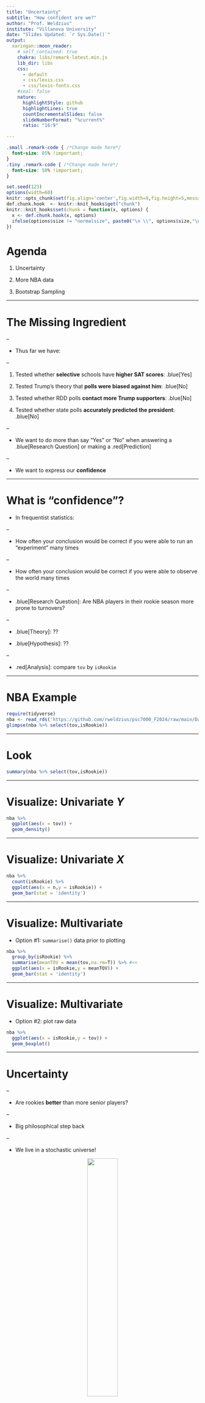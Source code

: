 ```yaml
---
title: "Uncertainty"
subtitle: "How confident are we?"
author: "Prof. Weldzius"
institute: "Villanova University"
date: "Slides Updated: `r Sys.Date()`"
output:
  xaringan::moon_reader:
    # self_contained: true
    chakra: libs/remark-latest.min.js
    lib_dir: libs
    css:
      - default
      - css/lexis.css
      - css/lexis-fonts.css
    #seal: false
    nature:
      highlightStyle: github
      highlightLines: true
      countIncrementalSlides: false
      slideNumberFormat: "%current%"
      ratio: "16:9"

---
```


```css
.small .remark-code { /*Change made here*/
  font-size: 85% !important;
}
.tiny .remark-code { /*Change made here*/
  font-size: 50% !important;
}
```

```r
set.seed(123)
options(width=60)
knitr::opts_chunk$set(fig.align='center',fig.width=9,fig.height=5,message=F,warning=F)
def.chunk.hook  <- knitr::knit_hooks$get("chunk")
knitr::knit_hooks$set(chunk = function(x, options) {
  x <- def.chunk.hook(x, options)
  ifelse(options$size != "normalsize", paste0("\n \\", options$size,"\n\n", x, "\n\n \\normalsize"), x)
})
```

# Agenda

1. Uncertainty

2. More NBA data

3. Bootstrap Sampling

---

# The Missing Ingredient

--

- Thus far we have:

--

  1. Tested whether **selective** schools have **higher SAT scores**: .blue[Yes]
  
  2. Tested Trump's theory that **polls were biased against him**: .blue[No]
  
  3. Tested whether RDD polls **contact more Trump supporters**: .blue[No]
  
  4. Tested whether state polls **accurately predicted the president**: .blue[No]
  
--

- We want to do more than say "Yes" or "No" when answering a .blue[Research Question] or making a .red[Prediction]

--

- We want to express our **confidence**

---

# What is "confidence"?

- In frequentist statistics:

--

  - How often your conclusion would be correct if you were able to run an "experiment" many times

--

  - How often your conclusion would be correct if you were able to observe the world many times
  
--

- .blue[Research Question]: Are NBA players in their rookie season more prone to turnovers?

--

  - .blue[Theory]: ??
  
  - .blue[Hypothesis]: ??
  
--

- .red[Analysis]: compare `tov` by `isRookie`
  
---

# NBA Example

```r
require(tidyverse)
nba <- read_rds('https://github.com/rweldzius/psc7000_F2024/raw/main/Data/nba_players_2018.Rds')
glimpse(nba %>% select(tov,isRookie))
```

---

# Look

```r
summary(nba %>% select(tov,isRookie))
```

---

# Visualize: Univariate $Y$

```r
nba %>%
  ggplot(aes(x = tov)) + 
  geom_density()
```

---

# Visualize: Univariate $X$

```r
nba %>%
  count(isRookie) %>%
  ggplot(aes(x = n,y = isRookie)) + 
  geom_bar(stat = 'identity')
```

---

# Visualize: Multivariate

- Option #1: `summarise()` data prior to plotting

```r
nba %>%
  group_by(isRookie) %>% 
  summarise(meanTOV = mean(tov,na.rm=T)) %>% #<<
  ggplot(aes(x = isRookie,y = meanTOV)) + 
  geom_bar(stat = 'identity')
```

---

# Visualize: Multivariate

- Option #2: plot raw data

```r
nba %>%
  ggplot(aes(x = isRookie,y = tov)) + 
  geom_boxplot()
```
---

# Uncertainty

--

- Are rookies **better** than more senior players?

--

- Big philosophical step back

--

  - We live in a stochastic universe!
  
<center><img src="http://marcosagarcia.com/project/stochastic/featured.jpg" width=40%></center>

---

# Uncertainty

- Are rookies **better** than more senior players?

--

- Populations versus samples
  
--

  - Intro stats: uncertainty due to **sample**
  
---

# Uncertainty

- Big philosophical step back

  - We live in a stochastic universe!
  
- What does **better** mean?

--

  - .blue[Theory]: An innate quality in greater abundance
  
--

  - .blue[Prediction]: If we had to bet on who turns over the ball less, who do we choose?
  
--

- How **confident** would we be with this bet?

---

# Uncertainty

- If the universe is inherently stochastic, we are inherently uncertain

--

  - We THINK rookies are more careful passers, but not 100% certain
  
--

- How to measure this?

--

  - Run 100 experimental seasons
  
--

  - Record turnovers for rookies and non-rookies for each season
  
--

  - Calculate how many times rookies turned the ball over less than non-rookies
  
--

- 90 seasons out of 100 &rarr; 90% confident / certainty

--

- 100 seasons out of 100 &rarr; 100%?

--

- **FUNDAMENTAL STOCHASTIC NATURE OF REALITY (FSNoR)**

---

# Uncertainty

--

- Running 100 experimental seasons is impossible

--

  1. We are not Adam Silver
  2. Even if we were Adam Silver, 100 seasons = a century of basketball!
  
--

<center><img src="figs/obiwan.gif" width = 50%></center>


---

# Uncertainty

- Running 100 experimental seasons is impossible

  1. We are not Adam Silver
  2. Even if we were Adam Silver, 100 seasons = a century of basketball!
  3. If we were God? 100 seasons with the same players?
  
--

- *STILL wouldn't be 100% certain due to **FSNoR***

--

  - (**F**undamental **S**tochastic **N**ature **o**f **R**eality)

---

# Uncertainty

--

- But we are data scientists

--

- Take 1 season of basketball but sample it randomly

--

- **Bootstrap sampling**

--

- .blue[Theory]: By mimicking the sampling process, we can simulate a God experiment

--

  - (NB: this goes much deeper. Uncertainty from bootstrap combines FSNoR + sampling uncertainty.)
  
--

- .red[Practice]: `sample_n()` + `for()` loops

---

# Bootstrap Demo Step 1

- One randomly sampled player via `sample_n(size,replace)`

--

  - `size`: how many samples (from 1 to all observations)
  
  - `replace`: whether to put the sample back (`TRUE` or `FALSE`)

```r
set.seed(123) # Ensure we can reproduce results exactly

nba %>%
  sample_n(size = 1,replace = T) %>% 
  select(namePlayer,slugSeason,isRookie,tov)
```

---

# Bootstrap Demo Step 2

- Two randomly sampled players

```r
set.seed(123)
nba %>%
  sample_n(size = 1,replace = T) %>% select(namePlayer,slugSeason,isRookie,tov)

nba %>%
  sample_n(size = 1,replace = T) %>% select(namePlayer,slugSeason,isRookie,tov)
```

---

# Bootstrap Demo Step 2

- OR two randomly sampled players

```r
set.seed(123)

nba %>%
  sample_n(size = 2,replace = T) %>% select(namePlayer,slugSeason,isRookie,tov)
```


---

# Bootstrap Demo Step 3

- Randomly sample all players: `size = nrow(nba)` (or `nrow(.)`)


```r
set.seed(123)

nba %>%
  sample_n(size = nrow(nba),replace = T) %>% # Same as nrow(.)
  select(namePlayer,slugSeason,isRookie,tov)
```

---

# Bootstrap Demo Step 4

- Linking to **confidence**: Do we draw the same conclusion twice?

```r
set.seed(123)

# Bootstrapped Season #1
bsSeason1 <- nba %>%
  sample_n(size = nrow(.),replace = T) %>%
  select(isRookie,tov) %>%
  mutate(bsSeason = 1)

# Bootstrapped Season #2
bsSeason2 <- nba %>%
  sample_n(size = nrow(.),replace = T) %>%
  select(isRookie,tov) %>%
  mutate(bsSeason = 2)
```

---

# Bootstrap Demo Step 4

- Linking to **confidence**: Do we draw the same conclusion twice?

```r
bsSeason1 %>%
  group_by(isRookie) %>%
  summarise(mean_tov = mean(tov))

bsSeason2 %>%
  group_by(isRookie) %>%
  summarise(mean_tov = mean(tov))
```

---

# Bootstrap Demo Step 5

- Want to do this 100 times!

--

- Use a `for()` loop to make it cleaner

--

- A `for()` loop repeats the same code multiple times

--

  - Benefit: don't need to copy and paste a chunk of code 100 times
  
  - Just put a chunk of code in a loop that repeats 100 times!

```r
set.seed(123) # Ensure you'll get the same results each time
bsSeasons <- NULL # Instantiate empty object
for(bsSeason in 1:100) { # Repeat 100 times
  tmpSeason <- nba %>%
    sample_n(size = nrow(.),replace = T) %>% # Sample the data
    select(isRookie,tov) %>% # Select variables of interest
    mutate(bsSeasonNumber = bsSeason) # Save the simulation ID
  bsSeasons <- bind_rows(bsSeasons,tmpSeason) # Append to the empty object!
}
```


---

# Bootstrap to measure Confidence

--

- Compare rookie versus non-rookie turnovers each season

```r
bsSeasons %>%
  group_by(bsSeasonNumber,isRookie) %>%
  summarise(mean_tov = mean(tov),.groups = 'drop')
```

---

# Bootstrap to measure Confidence

- Compare rookie versus non-rookie turnovers each season

```r
bsSeasons %>%
  group_by(bsSeasonNumber,isRookie) %>%
  summarise(mean_tov = mean(tov),.groups = 'drop') %>%
  spread(isRookie,mean_tov) #<<
```


---

# Bootstrap to measure Confidence

- Compare rookie versus non-rookie turnovers each season

```r
bsSeasons %>%
  group_by(bsSeasonNumber,isRookie) %>%
  summarise(mean_tov = mean(tov),.groups = 'drop') %>%
  spread(isRookie,mean_tov) %>% #<<
  filter(complete.cases(.)) %>%
  mutate(rookieBetter = ifelse(`FALSE` > `TRUE`,1,0))
```

---

# Bootstrap to measure Confidence

- Compare rookie versus non-rookie turnovers each season

```r
(conf <- bsSeasons %>%
  group_by(bsSeasonNumber,isRookie) %>%
  summarise(mean_tov = mean(tov),.groups = 'drop') %>%
  spread(isRookie,mean_tov) %>% #<<
  filter(complete.cases(.)) %>%
  mutate(rookieBetter = ifelse(`FALSE` > `TRUE`,1,0)) %>%
  summarise(rookieBetter = mean(rookieBetter)))
```

--

- Rookies have fewer turnovers `r round(conf$rookieBetter*100,1)`% of the time! (How much do you bet on next season?)

---

# Other ways to use bootstraps

- Could plot the **distributions** for each group

```r
 bsSeasons %>%
  group_by(bsSeasonNumber,isRookie) %>%
  summarise(mean_tov = mean(tov),.groups = 'drop') %>%
  ggplot(aes(x = mean_tov,fill = isRookie)) + 
  geom_density(alpha = .3)
```

---

# Other ways to use bootstraps

- Could plot the **distributions** of the "estimate"

```r
p <- bsSeasons %>%
  group_by(bsSeasonNumber,isRookie) %>%
  summarise(mean_tov = mean(tov),.groups = 'drop') %>%
  spread(isRookie,mean_tov) %>% #<<
  mutate(estimate = `FALSE` - `TRUE`) %>%
  ggplot(aes(x = estimate)) + 
  geom_density(alpha = .3) + 
  geom_vline(xintercept = 0,linetype = 'dashed')
```

---

# Other ways to use bootstraps

- Could plot the **distributions** of the "estimate"

```r
p
```

---

# Where to calculate the "estimate"

- **First** we created a new dataset of 100 simulated seasons

--

- **Then** we calculate average turnover % for rookies and veterans for each simulation

--

- **Finally** we calculate the difference between average turnover % of veterans and rookies for each simulation

--

- **BUT!** It is equally valid to calculate the "estimate" *within* the `for()` loop

```r
set.seed(123)
bsRes <- NULL
for(counter in 1:100) {
  tmpEst <- nba %>%
    sample_n(size = nrow(.),replace = T) %>%
    group_by(isRookie) %>%
    summarise(mean_tov = mean(tov,na.rm=T)) %>% #<<
    mutate(bsSeason = counter)
  
  bsRes <- bind_rows(bsRes,tmpEst)
}
```

---

# Where to calculate the "estimate"

```r
bsRes %>%
  ggplot(aes(x = mean_tov,fill = isRookie)) + 
  geom_density(alpha = .3)
```

---

# Where to calculate the "estimate"

```r
bsRes %>%
  spread(isRookie,mean_tov) %>%
  mutate(rookieBetter = `FALSE` - `TRUE`) %>%
  ggplot(aes(x = rookieBetter)) + 
  geom_density(alpha = .3) + 
  geom_vline(xintercept = 0,linetype = 'dashed')
```

---

# Where to calculate the "estimate"

- Same confidence measure

```r
bsRes %>%
  spread(key = isRookie,value = mean_tov) %>%
  mutate(rookieBetter = ifelse(`FALSE` > `TRUE`,1,0)) %>%
  summarise(confidence = mean(rookieBetter,na.rm=T))
```

---

# Interpreting Confidence

- **Is this high?**

--

  - What value reflects the minimum confidence?
  
--

  - A coin flip &rarr; 50%
  
--

- What does a confidence level of 1 mean?

--

  - We are 100% confident?

---

# Do we believe this?

- Why might this conclusion be **spurious**?

--

- Rookies get less playing time

- Therefore fewer opportunities to turn the ball over

--

- Solution? Turnovers per minute (or hour)

---

# Re-evaluating

```r
nba <- nba %>%
  mutate(tov_hr = tov*60 / minutes) 

nba %>%
  group_by(isRookie) %>%
  summarise(tov_hr = mean(tov_hr))
```

---

# Re-evaluating

```r
set.seed(123)
bsRes <- NULL
for(counter in 1:100) {
  tmpEst <- nba %>%
    sample_n(size = nrow(.),replace = T) %>%
    group_by(isRookie) %>%
    summarise(mean_tov = mean(tov_hr,na.rm=T)) %>% #<<
    mutate(bsSeason = counter)
  
  bsRes <- bind_rows(bsRes,tmpEst)
}
```

---

# Re-evaluating

```r
bsRes %>%
  ggplot(aes(x = mean_tov,fill = isRookie)) + 
  geom_density(alpha = .3)
```

---

# Re-Evaluating

```r
bsRes %>%
  mutate(isRookie = ifelse(isRookie == TRUE,'Rookie','Not Rookie')) %>%
  spread(isRookie,mean_tov) %>%
  summarise(conf = mean(`Not Rookie` > Rookie))
```



---

# Other Applications

- Could do the same to express **confidence** in conclusions about:

--

  - The relationship between SAT scores and selective admissions
  
  - The relationship between MSM polls and anti-Trump bias
  
  - Whether state polls are good at predicting the 2020 president

---


# Let's take a break

<center><img src="figs/break1.jpeg" width = 40%></center>

---

# Second half of class

<center><img src="figs/letsgo.gif" width = 50%></center>

---

---

# Sports Analytics

- Previously, we looked at players

--

  - Specifically, `isRookie` and `tov`
  
  - But could try **many** other ideas
  
--

- Useful if we want a job scouting talent

- But what if we want to advise actual games?

--

  - **Game Data**!

---

# Other NBA Data

--

- Load the [`game_summary.Rds`](https://github.com/rweldzius/psc7000_F2024/raw/main/Data/game_summary.Rds) data

```r
require(tidyverse)
gms <- read_rds('https://github.com/rweldzius/psc7000_F2024/raw/main/Data/game_summary.Rds')
gms
```

---

# Other NBA Data

- Contains data on every game played between 2016 and 2019

--

```r
gms %>%
  ggplot(aes(x = dateGame)) +
  geom_bar(stat = 'count')
```


---

# Other NBA Data

```r
glimpse(gms)
```

---

# Codebook

| Name         |                                          Description |
|--------------|-----------------------------------------------------:|
| idGame       |                                       Unique game id |
| yearSeason   | Which season? NBA uses ending year so 2016-17 = 2017 |
| dateGame     |                                     Date of the game |
| idTeam       |                                       Unique team id |
| nameTeam     |                                            Team Name |
| locationGame |                        Game location, H=Home, A=Away |
| tov          |                                      Total turnovers |
| pts          |                                         Total points |
| treb         |                                       Total rebounds |
| pctFG        |                                Field Goal Percentage |
| teamrest     |               How many days since last game for team |
| pctFT        |                                Free throw percentage |
| isWin        |                                   Won? TRUE or FALSE |
| ft_80        |      Team scored more than 80 percent of free throws |

---

# Codebook

--

- Which of these are categorical? Which are continuous?

--

  - Remember the **process**!
  
--

- `isWin` as an ordered binary

```r
gms %>%
  count(isWin)
```

---

# Codebook

- The same number for wins and losses?
  
```r
gms %>%
  select(idGame,nameTeam,dateGame,locationGame,isWin) %>% head()
```

--

- Each row is a **team-game** pair

--

  - I.e., the Cavs hosted the Knicks on October 25, 2016 and won!
  
---

# The Knicks

<center><img src="https://miro.medium.com/max/1215/1*SeZTaMMhZbrG6zV5wTzLqg.gif" width = 100%></center>

---

# .blue[Science]

--

- What predicts winning?

--

  - Points? (more is better)
  - Turnovers? (less is better)
  - Rebounds? (more is better)
  
--

- How confident are we?

```r
gms %>%
  group_by(isWin) %>%
  summarise(avgTO = mean(tov))
```

---

# Turnovers and Winning

--

- On average, winning teams have ~1 fewer turnover than losing teams

--

- FSNoR: is this *always* the case?

```r
gms %>%
  filter(yearSeason == 2017) %>%
  group_by(isWin) %>%
  summarise(avgTO = mean(tov))
```

---

# Turnovers and Winning

- On average, winning teams have ~1 fewer turnover than losing teams

- FSNoR: is this *always* the case?

```r
gms %>%
  filter(yearSeason == 2018) %>%
  group_by(isWin) %>%
  summarise(avgTO = mean(tov))
```

---

# Turnovers and Winning

- On average, winning teams have ~1 fewer turnover than losing teams

- FSNoR: is this *always* the case?

```r
gms %>%
  group_by(isWin,yearSeason) %>%
  summarise(avgTO = mean(tov)) %>%
  spread(isWin,avgTO,sep = '_')
```


---

# Turnovers and Winning

- On average, winning teams have ~1 fewer turnover than losing teams

- FSNoR: is this *always* the case?

--

  - Not literally (numbers change)

--

  - But practically?
  
- How **confident** are we in making this claim?

--

  - In each season, the average turnovers of winning teams are roughly 1 lower than the average turnovers of losing teams
  
--

  - Use **bootstrap sampling** to express this more concretely!
  

---

# Looping

```r
set.seed(123)
bs_tov <- NULL
for(i in 1:1000) {
  bs_tov <- gms %>%
    sample_n(size = 100,replace = T) %>%
    group_by(isWin) %>%
    summarise(avgTO = mean(tov)) %>%
    bind_rows(bs_tov)
}
bs_tov %>% head()
```

---

# Bootstrapped Estimates vs Data

```r
bs_tov %>%
  group_by(isWin) %>%
  summarise(bs_est = mean(avgTO))

gms %>%
  group_by(isWin) %>%
  summarise(data_est = mean(tov))
```

---

# Bootstrapped Estimates vs Data

--

- They're identical!

--

  - In .blue[theory], bootstrapped samples converge on true values
  
--

  - ...where "true" is the full data
  
--

- So then why bother with bootstrapping?

--

- **Uncertainty!**

---

# Plot Distributions of Bootstraps

```r
bs_tov %>%
  ggplot(aes(x = avgTO,fill = isWin)) + 
  geom_density(alpha = .3)
```

---

# Generalizability

--

- What if we only used one season?

--

  - Do we think our conclusions would "generalize" (i.e., apply to) other seasons?

--

  - For example, is the turnover-win relationship the same in the 2017 season as the 2018 season?
  
--

  - What about the 2019 season?
  
--

  - Why or why not?
  
--

- Demonstrate using the 2017 data

---

# Generalizability

- Bootstrap + `group_by`

```r
bsRes <- NULL

for(i in 1:500) {  # Only 500 simulations this time
  bsRes <- gms %>%
    group_by(yearSeason) %>% #<< Group by the season
    sample_n(size = 100,replace = T) %>% #<< Get 100 observations per season
    group_by(yearSeason,isWin) %>% #<< Then calculate mean tov by season AND win
    summarise(avgTO = mean(tov,na.rm=T),.groups = 'drop') %>%
    ungroup() %>%
    mutate(bsInd = i) %>%
    bind_rows(bsRes)
  
}

```

---

# Plotting the results

```r
bsRes %>%
  ggplot(aes(x = avgTO)) + 
  geom_density(alpha = .3)
```

--

- Is this answering our .blue[question]?

---

# Plotting the results

```r
bsRes %>%
  ggplot(aes(x = avgTO,fill = isWin)) + 
  geom_density(alpha = .3)
```

- Is this answering our .blue[question]?

---

# Plotting the results

```r
bsRes %>%
  ggplot(aes(x = avgTO,fill = isWin)) + 
  geom_density(alpha = .3) + 
  facet_grid(yearSeason~.)
```


---

# Plotting the results

```r
p  <- bsRes %>%
  ggplot(aes(x = avgTO,fill = isWin)) + 
  geom_density(alpha = .3) + 
  geom_vline(data = bsRes %>%  #<<
               group_by(yearSeason,isWin) %>%#<<
               summarise(avgTO = mean(avgTO,na.rm=T)),#<<
             aes(xintercept = avgTO,color = isWin),linetype = 'dashed') + #<<
  geom_text(data = bsRes %>%#<<
               group_by(yearSeason,isWin) %>%#<<
               summarise(avgTO = mean(avgTO,na.rm=T)),#<<
             aes(x = avgTO,y = Inf,label = round(avgTO,1)),hjust = 1.1,vjust = 1.1,size = 3,angle = 90) + #<<
  facet_grid(yearSeason~.)
```

---

# Plotting the results

```r
p
```

---

# Summarizing further

--

- We are *actually* interested in whether winning teams turnover the ball less

--

  - .blue[Science]: never forget your theory / hypothesis!
  
--

- So let's actually calculate this!

--

- The `spread` command to create two columns

```r
bsRes %>%
  spread(isWin,avgTO,sep = '_') %>%
  mutate(TO_diff = isWin_FALSE - isWin_TRUE)
```

---

# Generalizability

```r
bsRes %>%
  spread(isWin,avgTO,sep = '_') %>%
  mutate(TO_diff = isWin_FALSE - isWin_TRUE) %>%
  ggplot(aes(x = TO_diff,fill = factor(yearSeason))) + 
  geom_density(alpha = .3)
```

---

# Comparing across seasons

```r
p <- bsRes %>%
  spread(isWin,avgTO,sep = '_') %>%
  mutate(TO_diff = isWin_FALSE - isWin_TRUE) %>%
  ggplot(aes(x = TO_diff,group = yearSeason)) + 
  geom_density(alpha = .3) + 
  geom_vline(xintercept = 0) + 
  geom_text(data = bsRes %>%
             spread(isWin,avgTO,sep = '_') %>%
             mutate(TO_diff = isWin_FALSE - isWin_TRUE) %>%
             group_by(yearSeason) %>%
             summarise(conf = mean(TO_diff > 0),
                       TO_diff = mean(TO_diff),
                       y = .25),
            aes(x = TO_diff,y = y,label = paste0(round(conf*100,1),'%'))) + 
  facet_grid(yearSeason ~.)
```

---

# Comparing across seasons

```r
p
```


---

# Visualization is **DEEP**

```r
toplot <- bsRes %>%
  spread(isWin,avgTO,sep = '_') %>%
  mutate(TO_diff = isWin_FALSE - isWin_TRUE)

tmp <- density(toplot$TO_diff)
p <- data.frame(x = tmp$x,y = tmp$y, area = tmp$x >= 0) %>%
  ggplot(aes(x = x,ymin = 0,ymax = y,fill = area)) + 
  geom_ribbon(alpha = .6) + 
  geom_vline(xintercept = 0,linetype = 'dashed',size = 1.1) + 
  annotate(geom = 'text',x = mean(toplot$TO_diff),y = .25,
           label = paste0("Losing team had\nmore turnovers in\n",round(mean(toplot$TO_diff > 0),3)*100,"% of\nBootstraps"), #<<
           hjust = .5) + 
  labs(title = 'Difference in Turnovers by Game Outcome',
       subtitle = '1,000 Bootstrapped Estimates from 2016-2019 Seasons',
       x = 'Losing Team Turnovers minus Winning Team Turnovers',
       y = 'Density of Simulated Games') + 
  scale_fill_manual(name = 'Who Had More Turnovers',
                    values = c('grey60','slateblue'),labels = c('Winning Team','Losing Team')) + 
  theme(panel.background = element_blank(),
        legend.position = 'bottom')
```


---

# Visualization is **DEEP**

```r
p
```


---

# Conclusion

--

- Anyone can spit stats

<center><img src="https://imgs.xkcd.com/comics/sports.png" width=25%></center>

--

- Data scientists are comfortable with **.blue[uncertainty]**


---

# Homework & Problem Set
  
  1. Work through psc7000_hw_4.Rmd 
  
  2. Problem Set 4 (due on Friday by 11:59pm; submit on Blackboard)
